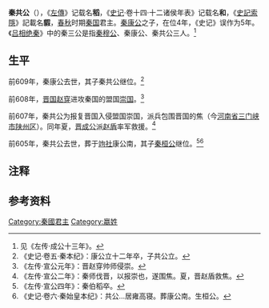 {{Infobox 先秦人物
|名称=秦共公
|图像=
|图说=
|别称=
|姓=嬴
|氏=
|名=稻
|字=
|别名=貑、和
|别字=
|谥号=共公
|时代=春秋
|国家=秦国
|身份=秦国君主
|出生日期=
|出生地点=
|逝世日期=前605年
|逝世地点=
|在位年代=前608年—前605年
|父=秦康公
|母=
|正妻=
|妾=
|夫=
|子女=秦桓公
|太子=秦桓公
|都城=[[雍城|雍城]]
|居所=高寝宫
|墓葬=竘社康公南
}}

'''秦共公'''（{{bd|？||前605年||Q}}），《[[左傳|左傳]]》记载名'''稻'''，《[[史记|史记]]·卷十四·十二诸侯年表》记载名'''和'''，《[[史記索隱|史記索隱]]》記載名'''貑'''，[[春秋时期|春秋]]时期[[秦国|秦国]]君主。[[秦康公|秦康公]]之子，在位4年，《史记》误作为5年{{NoteTag|《左传》记载鲁宣公四年秦伯稻卒，鲁宣公四年应为秦共公四年，所以《史记》记载秦共公在位五年有误。}}。《[[吕相绝秦|吕相绝秦]]》中的秦三公是指[[秦穆公|秦穆公]]、秦康公、秦共公三人。<ref>见《左传·成公十三年》。</ref>

== 生平 ==
前609年，秦康公去世，其子秦共公继位。<ref>《史记·卷五·秦本纪》：康公立十二年卒，子共公立。 </ref>

前608年，[[晋国|晋国]][[赵穿|赵穿]]进攻秦国的盟国[[崇国|崇国]]。<ref>《左传·宣公元年》：晋赵穿帅师侵崇。</ref>

前607年，秦共公为报复晋国入侵盟国崇国，派兵包围晋国的焦（今[[河南省|河南省]][[三门峡市|三门峡市]][[陕州区|陕州区]]）。同年夏，[[晋成公|晋成公]]派[[赵盾|赵盾]]率军救援。<ref>《左传·宣公二年》：秦师伐晋，以报崇也，遂围焦。夏，晋赵盾救焦。</ref>

前605年，秦共公去世，葬于[[竘社|竘社]]康公南，其子[[秦桓公|秦桓公]]继位。<ref>《左传·宣公四年》：秦伯稻卒。</ref><ref>《史记·卷六·秦始皇本纪》：共公…居雍高寝。葬康公南。生桓公。</ref>

== 注释 ==
{{Reflist|group="註"|1}}

== 参考资料 ==
{{reflist|2}}

{{中国皇帝|父[[秦康公|秦康公]]|子[[秦桓公|秦桓公]]|[[秦國君主|秦國君主]]|前608年—前605年}}
{{秦国君主}}
[[Category:秦國君主|Category:秦國君主]]
[[Category:嬴姓|Category:嬴姓]]